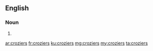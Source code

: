 ==English==

===Noun===
{{head|en}}

# {{plural of|crozier}}

[[ar:croziers]]
[[fr:croziers]]
[[ku:croziers]]
[[mg:croziers]]
[[my:croziers]]
[[ta:croziers]]